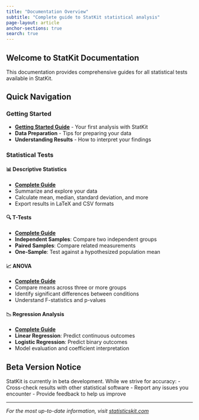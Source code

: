 ```yaml
---
title: "Documentation Overview"
subtitle: "Complete guide to StatKit statistical analysis"
page-layout: article
anchor-sections: true
search: true
---
```


## Welcome to StatKit Documentation

This documentation provides comprehensive guides for all statistical tests available in StatKit.

## Quick Navigation

### Getting Started
- **[Getting Started Guide](getting-started.qmd)** - Your first analysis with StatKit
- **Data Preparation** - Tips for preparing your data
- **Understanding Results** - How to interpret your findings

### Statistical Tests

#### 📊 Descriptive Statistics
- **[Complete Guide](statistical-tests/descriptive-statistics.qmd)**
- Summarize and explore your data
- Calculate mean, median, standard deviation, and more
- Export results in LaTeX and CSV formats

#### 🔍 T-Tests
- **[Complete Guide](statistical-tests/t-tests.qmd)**
- **Independent Samples**: Compare two independent groups
- **Paired Samples**: Compare related measurements
- **One-Sample**: Test against a hypothesized population mean

#### 📈 ANOVA
- **[Complete Guide](statistical-tests/anova.qmd)**
- Compare means across three or more groups
- Identify significant differences between conditions
- Understand F-statistics and p-values

#### 📉 Regression Analysis
- **[Complete Guide](statistical-tests/regression.qmd)**
- **Linear Regression**: Predict continuous outcomes
- **Logistic Regression**: Predict binary outcomes
- Model evaluation and coefficient interpretation

## Beta Version Notice

StatKit is currently in beta development. While we strive for accuracy:
- Cross-check results with other statistical software
- Report any issues you encounter
- Provide feedback to help us improve

---

*For the most up-to-date information, visit [statisticskit.com](https://statisticskit.com)*